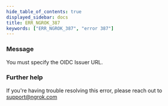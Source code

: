 ```yaml
---
hide_table_of_contents: true
displayed_sidebar: docs
title: ERR_NGROK_387
keywords: ["ERR_NGROK_387", "error 387"]
---
```


### Message

You must specify the OIDC Issuer URL.

### Further help

If you're having trouble resolving this error, please reach out to [support@ngrok.com](mailto:support@ngrok.com?subject=Help%20with%20ERR_NGROK_387)
